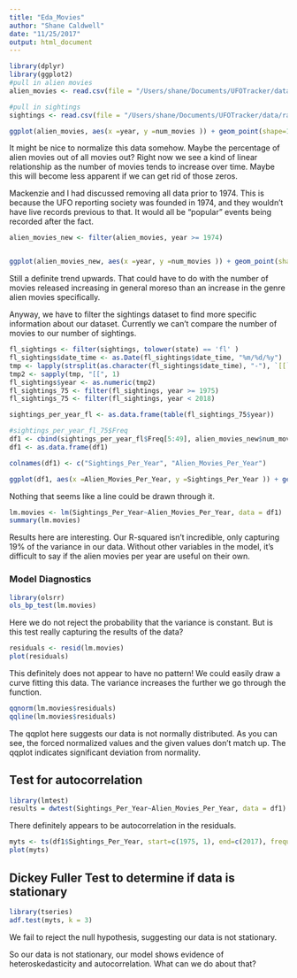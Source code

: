 ```yaml
---
title: "Eda_Movies"
author: "Shane Caldwell"
date: "11/25/2017"
output: html_document
---
```


```r
library(dplyr)
library(ggplot2)
#pull in alien movies
alien_movies <- read.csv(file = "/Users/shane/Documents/UFOTracker/data/raw/alien_movies_per_year.csv", header = TRUE)

#pull in sightings
sightings <- read.csv(file = "/Users/shane/Documents/UFOTracker/data/raw/ufo_sightings.csv", header = TRUE)

```

```r
ggplot(alien_movies, aes(x =year, y =num_movies )) + geom_point(shape=1) + labs( title = "Number of Alien Movies Per Year\n1902 - 2018", x = "Year", y = "Alien Movies Released") + theme(plot.title = element_text(hjust = 0.5))
```

It might be nice to normalize this data somehow. Maybe the percentage of alien movies out of all movies out? Right now we see a kind of linear relationship as the number of movies tends to increase over time. Maybe this will become less apparent if we can get rid of those zeros.

Mackenzie and I had discussed removing all data prior to 1974. This is because the UFO reporting society was founded in 1974, and they wouldn't have live records previous to that. It would all be "popular" events being recorded after the fact.


```r
alien_movies_new <- filter(alien_movies, year >= 1974)


ggplot(alien_movies_new, aes(x =year, y =num_movies )) + geom_point(shape=1) + labs( title = "Number of Alien Movies Per Year\n1974 - 2018", x = "Year", y = "Alien Movies Released") + theme(plot.title = element_text(hjust = 0.5))

```

Still a definite trend upwards. That could have to do with the number of movies released increasing in general moreso than an increase in the genre alien movies specifically. 

Anyway, we have to filter the sightings dataset to find more specific information about our dataset. Currently we can't compare the number of movies to our number of sightings. 

```r

fl_sightings <- filter(sightings, tolower(state) == 'fl' )
fl_sightings$date_time <- as.Date(fl_sightings$date_time, "%m/%d/%y")
tmp <- lapply(strsplit(as.character(fl_sightings$date_time), "-"), `[[`, 1)
tmp2 <- sapply(tmp, "[[", 1)
fl_sightings$year <- as.numeric(tmp2)
fl_sightings_75 <- filter(fl_sightings, year >= 1975)
fl_sightings_75 <- filter(fl_sightings, year < 2018)

sightings_per_year_fl <- as.data.frame(table(fl_sightings_75$year))

#sightings_per_year_fl_75$Freq
df1 <- cbind(sightings_per_year_fl$Freq[5:49], alien_movies_new$num_movies)
df1 <- as.data.frame(df1)

colnames(df1) <- c("Sightings_Per_Year", "Alien_Movies_Per_Year")

ggplot(df1, aes(x =Alien_Movies_Per_Year, y =Sightings_Per_Year )) + geom_point(shape=1) + labs( title = "Number of Alien Sightings VS Alien Movies eleased\n1974 - 2018", x = "Alien Movies Released Per Year", y = "UFO Sightings Per Year") + theme(plot.title = element_text(hjust = 0.5))

```

Nothing that seems like a line could be drawn through it.  


```r
lm.movies <- lm(Sightings_Per_Year~Alien_Movies_Per_Year, data = df1)
summary(lm.movies)
```
Results here are interesting. Our R-squared isn't incredible, only capturing 19% of the variance in our data. Without other variables in the model, it's difficult to say if the alien movies per year are useful on their own. 

### Model Diagnostics

```r
library(olsrr)
ols_bp_test(lm.movies)
```
Here we do not reject the probability that the variance is constant. But is this test really capturing the results of the data?

```r
residuals <- resid(lm.movies)
plot(residuals)
```

This definitely does not appear to have no pattern! We could easily draw a curve fitting this data. The variance increases the further we go through the function.

```r
qqnorm(lm.movies$residuals)
qqline(lm.movies$residuals)
```

The qqplot here suggests our data is not normally distributed. As you can see, the forced normalized values and the given values don't match up. The qqplot indicates significant deviation from normality.

## Test for autocorrelation

```r
library(lmtest)
results = dwtest(Sightings_Per_Year~Alien_Movies_Per_Year, data = df1)
```

There definitely appears to be autocorrelation in the residuals. 

```r
myts <- ts(df1$Sightings_Per_Year, start=c(1975, 1), end=c(2017), frequency=1)
plot(myts)
```

## Dickey Fuller Test to determine if data is stationary 

```r
library(tseries)
adf.test(myts, k = 3)
```
We fail to reject the null hypothesis, suggesting our data is not stationary. 

So our data is not stationary, our model shows evidence of heteroskedasticity and autocorrelation. What can we do about that?

